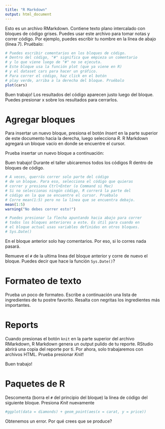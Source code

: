 ---
title: "R Markdown"
output: html_document
---

Esto es un archivo RMarkdown. Contiene texto plano intercalado con bloques de código grises. Puedes usar este archivo para tomar notas y correr código. Por ejemplo, puedes escribir tu nombre en la línea de abajo (línea 7). Pruébalo:


```{r}
# Puedes escribir comentarios en los bloques de código.
# Dentro del código, "#" significa que empieza un comentario
# y lo que viene luego de "#" no se ejecuta. 
# Este bloque usa la función plot (que ya viene en R)
# y el dataset cars para hacer un gráfico.
# Para correr el código, haz click en el botón
# play verde, arriba a la derecha del bloque. Pruébalo
plot(cars)
```

Buen trabajo! Los resultados del código aparecen justo luego del bloque. Puedes presionar x sobre los resultados para cerrarlos.

# Agregar bloques

Para insertar un nuevo bloque, presiona el botón *Insert* en la parte superior de este documento hacia la derecha, luego selecciona *R*. R Markdown agregará un bloque vacío en donde se encuentre el cursor.

Prueba insertar un nuevo bloque a continuación:


Buen trabajo! Durante el taller ubicaremos todos los códigos R dentro de bloques de código.

```{r}
# A veces, querrás correr solo parte del código 
# de un bloque. Para eso, selecciona el código que quieras 
# correr y presiona Ctrl+Enter (o Command si Mac)
# Si no seleccionas ningún código, R correrá la parte del
# código en la que se encuentre el cursor. Pruébalo
# Corre mean(1:5) pero no la línea que se encuentra debajo.
mean(1:5)
warning("No debes correr esto!")
```

```{r}
# Puedes presionar la flecha apuntando hacia abajo para correr 
# todos los bloques anteriores a este. Es útil para cuando en 
# el bloque actual usas variables definidas en otros bloques.
# Sys.Date()
```

En el bloque anterior solo hay comentarios. Por eso, si lo corres nada pasará. 

Remueve el `#` de la ultima linea del bloque anterior y corre de nuevo el bloque. Puedes decir que hace la función `Sys.Date()`?

# Formateo de texto

Prueba un poco de formateo. Escribe a continuación una lista de ingredientes de tu postre favorito. Resalta con negritas los ingredientes más importantes.

# Reports

Cuando presionas el botón `knit` en la parte superior del archivo RMarkdown, R Markdown genera un output pulido de tu reporte. RStudio abrirá una copia del reporte por ti. Por ahora, solo trabajaremos con archivos HTML. Prueba presionar *Knit*!

Buen trabajo!

# Paquetes de R 

Descomenta (borra el `#` del principio del bloque) la línea de código del siguiente bloque. Presiona *Knit* nuevamente

```{r}
#ggplot(data = diamonds) + geom_point(aes(x = carat, y = price))
```

Obtenemos un error. Por qué crees que se produce?